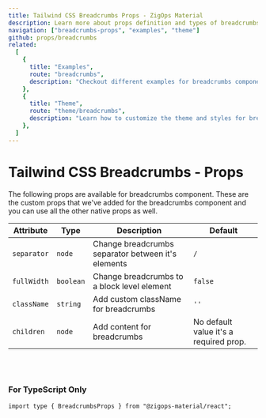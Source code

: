 ```yaml
---
title: Tailwind CSS Breadcrumbs Props - ZigOps Material
description: Learn more about props definition and types of breadcrumbs component.
navigation: ["breadcrumbs-props", "examples", "theme"]
github: props/breadcrumbs
related:
  [
    {
      title: "Examples",
      route: "breadcrumbs",
      description: "Checkout different examples for breadcrumbs component.",
    },
    {
      title: "Theme",
      route: "theme/breadcrumbs",
      description: "Learn how to customize the theme and styles for breadcrumbs component.",
    },
  ]
---
```


# Tailwind CSS Breadcrumbs - Props

<span id="breadcrumbs-props" className="scroll-mt-48" />
The following props are available for breadcrumbs component. These are the custom
props that we've added for the breadcrumbs component and you can use all
the other native props as well.

| Attribute   | Type                 | Description                                        | Default                                |
| ----------- | -------------------- | -------------------------------------------------- | -------------------------------------- |
| `separator` | <Code>node</Code>    | Change breadcrumbs separator between it's elements | <Code>/</Code>                         |
| `fullWidth` | <Code>boolean</Code> | Change breadcrumbs to a block level element        | <Code>false</Code>                     |
| `className` | <Code>string</Code>  | Add custom className for breadcrumbs               | `''`                                   |
| `children`  | <Code>node</Code>    | Add content for breadcrumbs                        | No default value it's a required prop. |

<br />
<br />

### For TypeScript Only

```tsx
import type { BreadcrumbsProps } from "@zigops-material/react";
```

<span id="examples" className="scroll-mt-48" />
<span id="theme" className="scroll-mt-48" />

